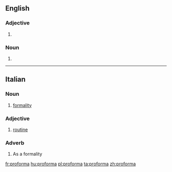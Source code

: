 ==English==

===Adjective===
{{en-adj|-}}

# {{alternative spelling of|pro forma|lang=en}}

===Noun===
{{en-noun}}

# {{alternative spelling of|pro forma|lang=en}}

----

==Italian==

===Noun===
{{it-noun|f}}

# [[formality]]

===Adjective===
{{head|it|adjective|invariable}}

# [[routine]]

===Adverb===
{{it-adv}}

# As a formality

[[fr:proforma]]
[[hu:proforma]]
[[pl:proforma]]
[[ta:proforma]]
[[zh:proforma]]